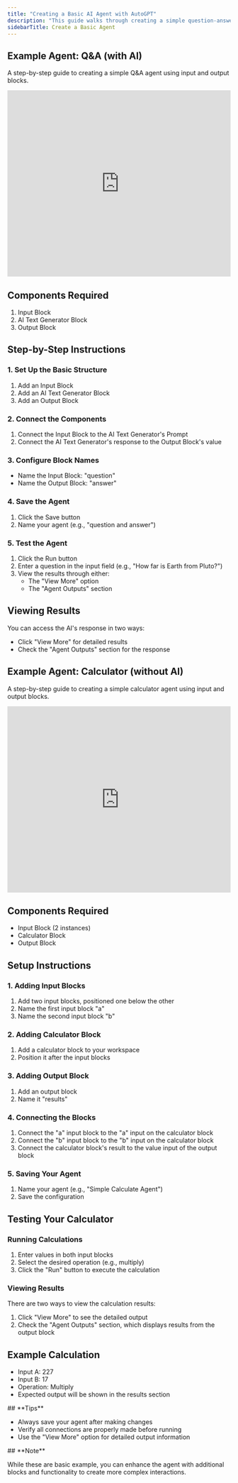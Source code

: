 ```yaml
---
title: "Creating a Basic AI Agent with AutoGPT"
description: "This guide walks through creating a simple question-answer AI agent using AutoGPT's visual builder. This is a basic example that can be expanded into more complex agents."
sidebarTitle: Create a Basic Agent
---
```


## **Example Agent: Q&A (with AI)**

A step-by-step guide to creating a simple Q&A agent using input and output blocks.

<iframe width="100%" height="420" src="https://www.youtube.com/embed/ih57vRbH0H0" title="Create a Basic AI Agent with AutoGPT: Q&amp;A Agent Example" frameborder="0" allow="accelerometer; autoplay; clipboard-write; encrypted-media; gyroscope; picture-in-picture; web-share" referrerpolicy="strict-origin-when-cross-origin" allowfullscreen></iframe>

## **Components Required**
1. Input Block
2. AI Text Generator Block
3. Output Block

## **Step-by-Step Instructions**

### **1. Set Up the Basic Structure**
1. Add an Input Block
2. Add an AI Text Generator Block
3. Add an Output Block

### **2. Connect the Components**
1. Connect the Input Block to the AI Text Generator's Prompt
2. Connect the AI Text Generator's response to the Output Block's value

### **3. Configure Block Names**
* Name the Input Block: "question"
* Name the Output Block: "answer"

### **4. Save the Agent**
1. Click the Save button
2. Name your agent (e.g., "question and answer")

### **5. Test the Agent**
1. Click the Run button
2. Enter a question in the input field (e.g., "How far is Earth from Pluto?")
3. View the results through either:
    * The "View More" option
    * The "Agent Outputs" section

## **Viewing Results**

You can access the AI's response in two ways:

* Click "View More" for detailed results
* Check the "Agent Outputs" section for the response

## **Example Agent: Calculator (without AI)**

A step-by-step guide to creating a simple calculator agent using input and output blocks.

<iframe width="100%" height="420" src="https://www.youtube.com/embed/ESLKHcXxRvA" title="Create a Basic AI Agent with AutoGPT: Calculator Agent Example" frameborder="0" allow="accelerometer; autoplay; clipboard-write; encrypted-media; gyroscope; picture-in-picture; web-share" referrerpolicy="strict-origin-when-cross-origin" allowfullscreen></iframe>


## **Components Required**
* Input Block (2 instances)
* Calculator Block
* Output Block

## **Setup Instructions**

### **1. Adding Input Blocks**
1. Add two input blocks, positioned one below the other
2. Name the first input block "a"
3. Name the second input block "b"

### **2. Adding Calculator Block**
1. Add a calculator block to your workspace
2. Position it after the input blocks

### **3. Adding Output Block**
1. Add an output block
2. Name it "results"

### **4. Connecting the Blocks**
1. Connect the "a" input block to the "a" input on the calculator block
2. Connect the "b" input block to the "b" input on the calculator block
3. Connect the calculator block's result to the value input of the output block

### **5. Saving Your Agent**
1. Name your agent (e.g., "Simple Calculate Agent")
2. Save the configuration

## **Testing Your Calculator**

### **Running Calculations**
1. Enter values in both input blocks
2. Select the desired operation (e.g., multiply)
3. Click the "Run" button to execute the calculation

### **Viewing Results**

There are two ways to view the calculation results:

1. Click "View More" to see the detailed output
2. Check the "Agent Outputs" section, which displays results from the output block

## **Example Calculation**
* Input A: 227
* Input B: 17
* Operation: Multiply
* Expected output will be shown in the results section

<Tip>
## **Tips**

* Always save your agent after making changes
* Verify all connections are properly made before running
* Use the "View More" option for detailed output information

</Tip>

<Note>
## **Note**

While these are basic example, you can enhance the agent with additional blocks and functionality to create more complex interactions.

</Note>
